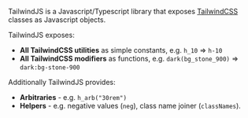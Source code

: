 TailwindJS is a Javascript/Typescript library that exposes [TailwindCSS](https://tailwindcss.com) classes as Javascript objects.


TailwindJS exposes:

- **All TailwindCSS utilities** as simple constants, e.g. `h_10` => `h-10`
- **All TailwindCSS modifiers** as functions, e.g. `dark(bg_stone_900)` => `dark:bg-stone-900`

Additionally TailwindJS provides:

- **Arbitraries** - e.g. `h_arb("30rem")`
- **Helpers** - e.g. negative values (`neg`), class name joiner (`classNames`).
